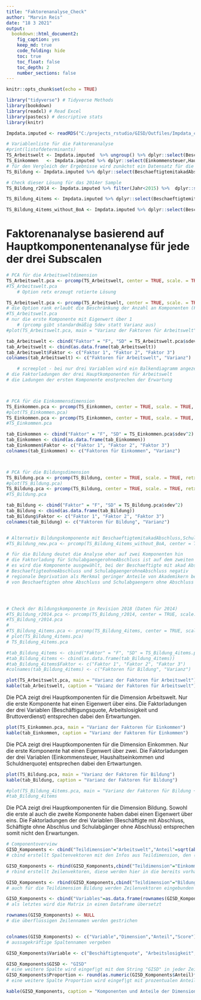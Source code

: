 ```yaml
---
title: "Faktorenanalyse_Check"
author: "Marvin Reis"
date: "18 3 2021"
output:
  bookdown::html_document2:
    fig_caption: yes
    keep_md: true
    code_folding: hide
    toc: true
    toc_float: false
    toc_depth: 2
    number_sections: false
---
```


```r
knitr::opts_chunk$set(echo = TRUE)
```


```r

library("tidyverse") # Tidyverse Methods
library(bookdown) 
library(readxl) # Read Excel
library(pastecs) # descriptive stats
library(knitr)

Impdata.imputed <- readRDS("C:/projects_rstudio/GISD/Outfiles/Impdata_check.rds")
```


```r

# Variablenliste für die Faktorenanalyse 
#print(listofdeterminants)
TS_Arbeitswelt <- Impdata.imputed  %>% ungroup() %>% dplyr::select(Beschaeftigtenquote,Arbeitslosigkeit,Bruttoverdienst) 
TS_Einkommen   <- Impdata.imputed %>% dplyr::select(Einkommensteuer,Haushaltseinkommen,Schuldnerquote) 
# für den Vergleich der Ergebnisse wird zunächst ein Datensatz für die Variablenauswahl der Revision 2019 generiert
TS_Bildung <- Impdata.imputed %>% dplyr::select(BeschaeftigtemitakadAbschluss,BeschaeftigteohneAbschluss,SchulabgaengerohneAbschluss) 

# Check dieser Lösung für das 2014er Sample 
TS_Bildung_r2014 <- Impdata.imputed %>% filter(Jahr<2015) %>%  dplyr::select(BeschaeftigtemitakadAbschluss,BeschaeftigteohneAbschluss,SchulabgaengerohneAbschluss) 

TS_Bildung_4items <- Impdata.imputed %>% dplyr::select(BeschaeftigtemitakadAbschluss,BeschaeftigteohneAbschluss,SchulabgaengerohneAbschluss, SchulabgaengermitHochschulreife)

TS_Bildung_4items_without_BoA <- Impdata.imputed %>% dplyr::select(BeschaeftigtemitakadAbschluss,SchulabgaengerohneAbschluss, SchulabgaengermitHochschulreife) 

```




# Faktorenanalyse basierend auf Hauptkomponentenanalyse für jede der drei Subscalen
```r

# PCA für die Arbeitsweltdimension
TS_Arbeitswelt.pca <- prcomp(TS_Arbeitswelt, center = TRUE, scale. = TRUE, retx=TRUE)
#TS_Arbeitswelt.pca
	# Option retx erzeugt rotierte Lösung

TS_Arbeitswelt.pca <- prcomp(TS_Arbeitswelt, center = TRUE, scale. = TRUE, retx=TRUE, rank. = 1)
# die Option rank erlaubt die Beschränkung der Anzahl an Komponenten (Faktoren)
#TS_Arbeitswelt.pca
# nur die erste Komponente mit Eigenwert über 1
	# (prcomp gibt standardmäßig Sdev statt Varianz aus)
#plot(TS_Arbeitswelt.pca, main = "Varianz der Faktoren für Arbeitswelt")

tab_Arbeitswelt <- cbind("Faktor" = "F", "SD" = TS_Arbeitswelt.pca$sdev^2)
tab_Arbeitswelt <- cbind(as.data.frame(tab_Arbeitswelt))
tab_Arbeitswelt$Faktor <- c("Faktor 1", "Faktor 2", "Faktor 3")
colnames(tab_Arbeitswelt) <- c("Faktoren für Arbeitswelt", "Varianz")

	# screeplot - bei nur drei Variablen wird ein Balkendiagramm angezeigt
# die Faktorladungen der drei Hauptkomponenten für Arbeitswelt 
# die Ladungen der ersten Komponente enstprechen der Erwartung



# PCA für die Einkommensdimension
TS_Einkommen.pca <- prcomp(TS_Einkommen, center = TRUE, scale. = TRUE, retx=TRUE) 
#plot(TS_Einkommen.pca)
TS_Einkommen.pca <- prcomp(TS_Einkommen, center = TRUE, scale. = TRUE, retx=TRUE, rank. = 1) 
#TS_Einkommen.pca

tab_Einkommen <- cbind("Faktor" = "F", "SD" = TS_Einkommen.pca$sdev^2)
tab_Einkommen <- cbind(as.data.frame(tab_Einkommen))
tab_Einkommen$Faktor <- c("Faktor 1", "Faktor 2", "Faktor 3")
colnames(tab_Einkommen) <- c("Faktoren für Einkommen", "Varianz")



# PCA für die Bildungsdimension
TS_Bildung.pca <- prcomp(TS_Bildung, center = TRUE, scale. = TRUE, retx=TRUE) 
#plot(TS_Bildung.pca)
TS_Bildung.pca <- prcomp(TS_Bildung, center = TRUE, scale. = TRUE, retx=TRUE, rank. =1 ) 
#TS_Bildung.pca

tab_Bildung <- cbind("Faktor" = "F", "SD" = TS_Bildung.pca$sdev^2)
tab_Bildung <- cbind(as.data.frame(tab_Bildung))
tab_Bildung$Faktor <- c("Faktor 1", "Faktor 2", "Faktor 3")
colnames(tab_Bildung) <- c("Faktoren für Bildung", "Varianz")


# Alternativ Bildungskomponente mit BeschaeftigtemitakadAbschluss,SchulabgaengermitHochschulreife,SchulabgaengerohneAbschluss
#TS_Bildung_new.pca <- prcomp(TS_Bildung_4items_without_BoA, center = TRUE, scale. = TRUE, retx=TRUE, rank. = 1) 

# für die Bildung deutet die Analyse eher auf zwei Komponenten hin
# die Faktorladung für SchulabgaengerohneAbschluss ist auf dem zweiten Faktor schwach
# es wird die Komponente ausgewählt, bei der Beschaeftigte mit akad Abschluss positiv korreliert und 
# BeschaeftigteohneAbschluss und SchulabgaengerohneAbschluss negativ
# regionale Deprivation als Merkmal geringer Anteile von Akademikern bei gleichzeitigen hohen Anteilen 
# von Beschaeftigten ohne Abschluss und Schulabgaengern ohne Abschluss




# Check der Bildungskomponente in Revision 2018 (Daten für 2014)
#TS_Bildung_r2014.pca <- prcomp(TS_Bildung_r2014, center = TRUE, scale. = TRUE, retx=TRUE) 
#TS_Bildung_r2014.pca
# 
#TS_Bildung_4items.pca <- prcomp(TS_Bildung_4items, center = TRUE, scale. = TRUE, retx=TRUE)
# plot(TS_Bildung_4items.pca)
# TS_Bildung_4items.pca

#tab_Bildung_4items <- cbind("Faktor" = "F", "SD" = TS_Bildung_4items.pca$sdev^2)
#tab_Bildung_4items <- cbind(as.data.frame(tab_Bildung_4items))
#tab_Bildung_4items$Faktor <- c("Faktor 1", "Faktor 2", "Faktor 3")
#colnames(tab_Bildung_4items) <- c("Faktoren für Bildung", "Varianz")
```


```r
plot(TS_Arbeitswelt.pca, main = "Varianz der Faktoren für Arbeitswelt")
kable(tab_Arbeitswelt, caption = "Vaianz der Faktoren für Arbeitswelt")
```
Die PCA zeigt drei Hauptkomponenten für die Dimension Arbeitswelt. Nur die erste Komponente hat einen Eigenwert über eins. Die Faktorladungen der drei Variablen (Beschäftigungsquote, Arbeitslosigkeit und Bruttoverdienst) entsprechen dabei den Ertwartungen.


```r
plot(TS_Einkommen.pca, main = "Varianz der Faktoren für Einkommen")
kable(tab_Einkommen, caption = "Varianz der Faktoren für Einkommen")
```
Die PCA zeigt drei Hauptkomponenten für die Dimension Einkommen. Nur die erste Komponente hat einen Eigenwert über zwei. Die Faktorladungen der drei Variablen (Einkommensteuer, Haushaltseinkommen und Schuldnerquote) entsprechen dabei den Ertwartungen.


```r
plot(TS_Bildung.pca, main = "Varianz der Faktoren für Bildung")
kable(tab_Bildung, caption = "Varianz der Faktoren für Bildung")

#plot(TS_Bildung_4items.pca, main = "Varianz der Faktoren für Bildung + Schulabgänger mit Hochschulreife")
#tab_Bildung_4items
```
Die PCA zeigt  drei Hauptkomponenten für die Dimension Bildung. Sowohl die erste al auch die zweite Komponente haben dabei einen Eigenwert über eins. Die Faktorladungen der drei Variablen (Beschäftigte mit Abschluss, Schäftigte ohne Abschlus und Schulabgänger ohne Abschluss) entsprechen somit nicht den Erwartungen.


```r
# Componentoverview
GISD_Komponents <- cbind("Teildimension"="Arbeitswelt","Anteil"=sqrt(abs(TS_Arbeitswelt.pca$rotation)),"Score"=TS_Arbeitswelt.pca$rotation)
# cbind erstellt Spaltenvektoren mit den Infos aus Teildimension, den (rotierten) Faktorladungen und den Components

GISD_Komponents <- rbind(GISD_Komponents,cbind("Teildimension"="Einkommen","Anteil"=sqrt(abs(TS_Einkommen.pca$rotation)),"Score"=TS_Einkommen.pca$rotation)) 
# rbind erstellt Zeilenvektoren, diese werden hier in die bereits vorhandenen Spaltenvektoren eingebunden

GISD_Komponents <- rbind(GISD_Komponents,cbind("Teildimension"="Bildung","Anteil"=sqrt(abs(TS_Bildung.pca$rotation)),"Score"=TS_Bildung.pca$rotation)) 
# auch für die Teildimension Bildung werden Zeilenvektoren eingebunden

GISD_Komponents <- cbind("Variables"=as.data.frame(rownames(GISD_Komponents)),as.data.frame(GISD_Komponents))
# als letztes wird die Matrix in einen Dataframe übersetzt

rownames(GISD_Komponents) <- NULL
# die überflüssigen Zeilennamen werden gestrichen


colnames(GISD_Komponents) <- c("Variable","Dimension","Anteil","Score")
# aussagekräftige Spaltennamen vergeben

GISD_Komponents$Variable <- c("Beschäftigtenquote", "Arbeitslosigkeit", "Bruttoverdienst", "Einkommensteuer", "Haushaltseinkommen", "Schuldnerquote", "Beschäftigte mit Abschluss", "Beshäftigte ohne Abschluss", "Schulabgänger ohne Abschluss")

GISD_Komponents$GISD <- "GISD"
# eine weitere Spalte wird eingef|gt mit dem String "GISD" in jeder Zeile
GISD_Komponents$Proportion <- round(as.numeric(GISD_Komponents$Anteil)*100,digits=2)
# eine weitere Spalte Proportion wird eingef|gt mit prozentualen Anteilswerten (eine Nachkommastelle)

kable(GISD_Komponents, caption = "Komponenten und Anteile der Dimensionen")
```




